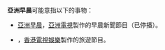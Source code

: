 '''亞洲早晨'''可能意指以下的事物：
*[[亞洲早晨|亞洲早晨]]，[[亞洲電視|亞洲電視]]製作的早晨新聞節目（已停播）。
*{{tsl|yue|亞洲早晨 (ViuTV)|亞洲早晨 (ViuTV電視節目)}}，[[香港電視娛樂|香港電視娛樂]]製作的旅遊節目。

{{disambig|cat=四字作品消歧義}}